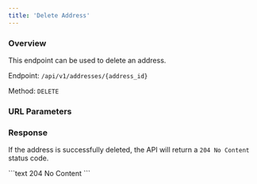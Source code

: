 ```yaml
---
title: 'Delete Address'
---
```



### Overview

This endpoint can be used to delete an address.

Endpoint: `/api/v1/addresses/{address_id}`

Method: `DELETE`

### URL Parameters

<AddressIdField action="delete"/>

### Response

If the address is successfully deleted, the API will return a `204 No Content` status code.

<ResponseExample>
    ```text 204
    No Content
    ```
</ResponseExample>